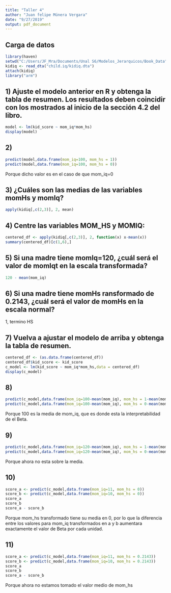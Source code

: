 ```yaml
---
title: "Taller 4"
author: "Juan felipe Múnera Vergara"
date: "9/27/2019"
output: pdf_document
---
```


## Carga de datos
```r
library(haven)
setwd("C:/Users/JF_Mra/Documents/Unal S6/Modelos_Jerarquicos/Book_Data")
kidiq <- read_dta("child.iq/kidiq.dta")
attach(kidiq)
library("arm")
```

## 1) Ajuste el modelo anterior en R y obtenga la tabla de resumen. Los resultados deben coincidir con los mostrados al inicio de la sección 4.2 del libro.

```r
model <- lm(kid_score ~ mom_iq*mom_hs)
display(model)
```

## 2)
```r
predict(model,data.frame(mom_iq=100, mom_hs = 1))
predict(model,data.frame(mom_iq=100, mom_hs = 0))
```
Porque dicho valor es en el caso de que mom_iq=0

## 3) ¿Cuáles son las medias de las variables momHs y momIq?
```r
apply(kidiq[,c(2,3)], 2, mean)
```

## 4) Centre las variables MOM_HS y MOMIQ:
```r
centered_df <- apply(kidiq[,c(2,3)], 2, function(x) x-mean(x))
summary(centered_df)[c(1,6),]
```

## 5) Si una madre tiene momIq=120, ¿cuál será el valor de momIqt en la escala transformada?

```r
120 - mean(mom_iq)
```

## 6) Si una madre tiene momHs ransformado de 0.2143, ¿cuál será el valor de momHs en la escala normal?
1, termino HS

## 7) Vuelva a ajustar el modelo de arriba y obtenga la tabla de resumen.
```r
centered_df <- (as.data.frame(centered_df))
centered_df$kid_score <- kid_score
c_model <- lm(kid_score ~ mom_iq*mom_hs,data = centered_df)
display(c_model)
```

## 8)
```r
predict(c_model,data.frame(mom_iq=100-mean(mom_iq), mom_hs = 1-mean(mom_hs)))
predict(c_model,data.frame(mom_iq=100-mean(mom_iq), mom_hs = 0-mean(mom_hs)))
```
Porque 100 es la media de mom_iq, que es donde esta la interpretabilidad de el Beta.

## 9)
```r
predict(c_model,data.frame(mom_iq=120-mean(mom_iq), mom_hs = 1-mean(mom_hs)))
predict(c_model,data.frame(mom_iq=120-mean(mom_iq), mom_hs = 0-mean(mom_hs)))
```
Porque ahora no esta sobre la media.

## 10)
```r
score_a <- predict(c_model,data.frame(mom_iq=11, mom_hs = 0))
score_b <- predict(c_model,data.frame(mom_iq=10, mom_hs = 0))
score_a
score_b
score_a - score_b
```

Porque mom_hs transformado tiene su media en 0, por lo que la diferencia entre los valores para mom_iq transformados en a y b aumentara exactamente el valor de Beta por cada unidad.

## 11)

```r
score_a <- predict(c_model,data.frame(mom_iq=11, mom_hs = 0.2143))
score_b <- predict(c_model,data.frame(mom_iq=10, mom_hs = 0.2143))
score_a
score_b
score_a - score_b
```
Porque ahora no estamos tomado el valor medio de mom_hs
